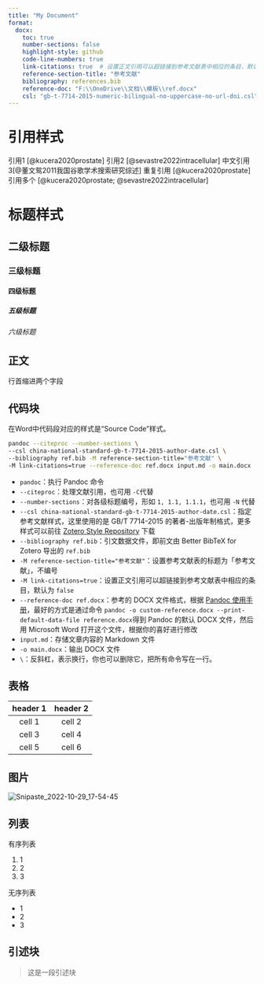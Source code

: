 ---
title: "My Document"
format:
  docx:
    toc: true
    number-sections: false
    highlight-style: github
    code-line-numbers: true
    link-citations: true  # 设置正文引用可以超链接到参考文献表中相应的条目，默认为 false，当然true啦
    reference-section-title: "参考文献"
    bibliography: references.bib
    reference-doc: "F:\\OneDrive\\文档\\模板\\ref.docx"
    csl: "gb-t-7714-2015-numeric-bilingual-no-uppercase-no-url-doi.csl"
---

# 引用样式

引用1 [@kucera2020prostate] 引用2 [@sevastre2022intracellular]
中文引用3[@董文鸳2011我国谷歌学术搜索研究综述]
重复引用 [@kucera2020prostate] 
引用多个 [@kucera2020prostate; @sevastre2022intracellular]

# 标题样式

## 二级标题

### 三级标题

#### 四级标题

##### 五级标题

###### 六级标题

## 正文

行首缩进两个字段

## 代码块

在Word中代码段对应的样式是“Source Code”样式。

```bash
pandoc --citeproc --number-sections \
--csl china-national-standard-gb-t-7714-2015-author-date.csl \
--bibliography ref.bib -M reference-section-title="参考文献" \
-M link-citations=true --reference-doc ref.docx input.md -o main.docx
```

* ​`pandoc`​：执行 Pandoc 命令
* ​`--citeproc`​：处理文献引用，也可用 `-C`​ 代替
* ​`--number-sections`​：对各级标题编号，形如 `1, 1.1, 1.1.1`​，也可用 `-N`​ 代替
* ​`--csl china-national-standard-gb-t-7714-2015-author-date.csl`​：指定参考文献样式，这里使用的是 GB/T 7714-2015 的著者-出版年制格式，更多样式可以前往 [Zotero Style Repository](https://www.zotero.org/styles) 下载
* ​`--bibliography ref.bib`​：引文数据文件，即前文由 Better BibTeX for Zotero 导出的 `ref.bib`​
* ​`-M reference-section-title="参考文献"`​：设置参考文献表的标题为「参考文献」，不编号
* ​`-M link-citations=true`​：设置正文引用可以超链接到参考文献表中相应的条目，默认为 `false`​
* ​`--reference-doc ref.docx`​：参考的 DOCX 文件格式，根据 [Pandoc 使用手册](https://pandoc.org/MANUAL.html#option--reference-doc)，最好的方式是通过命令 `pandoc -o custom-reference.docx --print-default-data-file reference.docx`​ 得到 Pandoc 的默认 DOCX 文件，然后用 Microsoft Word 打开这个文件，根据你的喜好进行修改
* ​`input.md`​：存储文章内容的 Markdown 文件
* ​`-o main.docx`​：输出 DOCX 文件
* ​`\`​：反斜杠，表示换行，你也可以删除它，把所有命令写在一行。

## 表格

|header 1|header 2|
| :----------:| :----------:|
|cell 1|cell 2|
|cell 3|cell 4|
|cell 5|cell 6|

## 图片

![Snipaste_2022-10-29_17-54-45](assets/Snipaste_2022-10-29_17-54-45-20221029175446-gr039f2.png "图片标题")​

## 列表

有序列表

1. 1
2. 2
3. 3

无序列表

* 1
* 2
* 3

## 引述块

> 这是一段引述块
